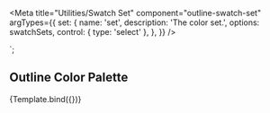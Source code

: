 
<Meta
  title="Utilities/Swatch Set"
  component="outline-swatch-set"
  argTypes={{
    set: {
      name: 'set',
      description: 'The color set.',
      options: swatchSets,
      control: { type: 'select' },
    },
  }}
/>

  <outline-swatch-set set="${set}"> </outline-swatch-set>
`;

## Outline Color Palette

<Canvas>
  <Story
    name="Outline Swatch Set"
    args={{
      set: 'outline',
    }}
  >
    {Template.bind({})}
  </Story>
</Canvas>
